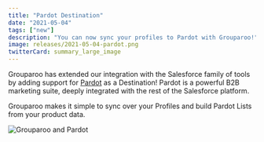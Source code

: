 ```yaml
---
title: "Pardot Destination"
date: "2021-05-04"
tags: ["new"]
description: "You can now sync your profiles to Pardot with Grouparoo!"
image: releases/2021-05-04-pardot.png
twitterCard: summary_large_image
---
```


Grouparoo has extended our integration with the Salesforce family of tools by adding support for [Pardot](https://www.pardot.com/) as a Destination! Pardot is a powerful B2B marketing suite, deeply integrated with the rest of the Salesforce platform.

Grouparoo makes it simple to sync over your Profiles and build Pardot Lists from your product data.

<Image
  alt="Grouparoo and Pardot"
  src="releases/2021-05-04-pardot.png"
  width={1400}
  height={735}
/>
